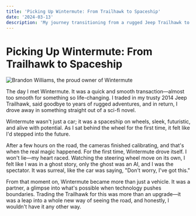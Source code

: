 ```yaml
---
title: 'Picking Up Wintermute: From Trailhawk to Spaceship'
date: '2024-03-13'
description: 'My journey transitioning from a rugged Jeep Trailhawk to a Tesla Model 3, and experiencing the future of driving firsthand.'
---
```


# Picking Up Wintermute: From Trailhawk to Spaceship

![Brandon Williams, the proud owner of Wintermute](/images/profile.jpg)

The day I met Wintermute. It was a quick and smooth transaction—almost too smooth for something so life-changing. I traded in my trusty 2014 Jeep Trailhawk, said goodbye to years of rugged adventures, and in return, I drove away in something straight out of a sci-fi novel.

Wintermute wasn't just a car; it was a spaceship on wheels, sleek, futuristic, and alive with potential. As I sat behind the wheel for the first time, it felt like I'd stepped into the future.

After a few hours on the road, the cameras finished calibrating, and that's when the real magic happened. For the first time, Wintermute drove itself. I won't lie—my heart raced. Watching the steering wheel move on its own, I felt like I was in a ghost story, only the ghost was an AI, and I was the spectator. It was surreal, like the car was saying, "Don't worry, I've got this."

From that moment on, Wintermute became more than just a vehicle. It was a partner, a glimpse into what's possible when technology pushes boundaries. Trading the Trailhawk for this was more than an upgrade—it was a leap into a whole new way of seeing the road, and honestly, I wouldn't have it any other way.
